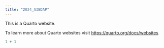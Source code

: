 ```yaml
---
title: "2024_AIEDAP"
---
```


This is a Quarto website.

To learn more about Quarto websites visit <https://quarto.org/docs/websites>.

```r
1 + 1
```
